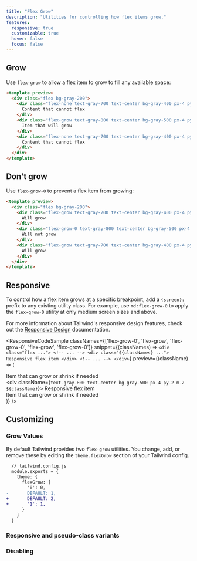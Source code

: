 ```yaml
---
title: "Flex Grow"
description: "Utilities for controlling how flex items grow."
features:
  responsive: true
  customizable: true
  hover: false
  focus: false
---
```




## Grow

Use `flex-grow` to allow a flex item to grow to fill any available space:

```html
<template preview>
  <div class="flex bg-gray-200">
    <div class="flex-none text-gray-700 text-center bg-gray-400 px-4 py-2 m-2">
      Content that cannot flex
    </div>
    <div class="flex-grow text-gray-800 text-center bg-gray-500 px-4 py-2 m-2">
      Item that will grow
    </div>
    <div class="flex-none text-gray-700 text-center bg-gray-400 px-4 py-2 m-2">
      Content that cannot flex
    </div>
  </div>
</template>
```

## Don't grow

Use `flex-grow-0` to prevent a flex item from growing:

```html
<template preview>
  <div class="flex bg-gray-200">
    <div class="flex-grow text-gray-700 text-center bg-gray-400 px-4 py-2 m-2">
      Will grow
    </div>
    <div class="flex-grow-0 text-gray-800 text-center bg-gray-500 px-4 py-2 m-2">
      Will not grow
    </div>
    <div class="flex-grow text-gray-700 text-center bg-gray-400 px-4 py-2 m-2">
      Will grow
    </div>
  </div>
</template>
```

## Responsive

To control how a flex item grows at a specific breakpoint, add a `{screen}:` prefix to any existing utility class. For example, use `md:flex-grow-0` to apply the `flex-grow-0` utility at only medium screen sizes and above.

For more information about Tailwind's responsive design features, check out the [Responsive Design](/docs/responsive-design) documentation.

<ResponsiveCodeSample
  classNames={['flex-grow-0', 'flex-grow', 'flex-grow-0', 'flex-grow', 'flex-grow-0']}
  snippet={(classNames) => `
    <div class="flex ...">
      <!-- ... -->
      <div class="${classNames} ...">
        Responsive flex item
      </div>
      <!-- ... -->
    </div>
  `}
  preview={(className) => (
    <div className="flex bg-gray-200">
      <div className="flex-1 text-gray-700 text-center bg-gray-400 px-4 py-2 m-2">
        Item that can grow or shrink if needed
      </div>
      <div className={`text-gray-800 text-center bg-gray-500 px-4 py-2 m-2 ${className}`}>
        Responsive flex item
      </div>
      <div className="flex-1 text-gray-700 text-center bg-gray-400 px-4 py-2 m-2">
        Item that can grow or shrink if needed
      </div>
    </div>
  )}
/>

## Customizing

### Grow Values

By default Tailwind provides two `flex-grow` utilities. You change, add, or remove these by editing the `theme.flexGrow` section of your Tailwind config.

```diff
  // tailwind.config.js
  module.exports = {
    theme: {
      flexGrow: {
        '0': 0,
-       DEFAULT: 1,
+       DEFAULT: 2,
+       '1': 1,
      }
    }
  }
```

### Responsive and pseudo-class variants

<Variants plugin="flexGrow" />

### Disabling

<Disabling plugin="flexGrow" />
